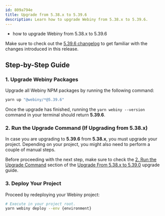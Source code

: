 ```yaml
---
id: 809a794e
title: Upgrade from 5.38.x to 5.39.6
description: Learn how to upgrade Webiny from 5.38.x to 5.39.6.
---
```



<Alert type="success" title="What you’ll learn">

  - how to upgrade Webiny from 5.38.x to 5.39.6

</Alert>

<Alert type="info">

  Make sure to check out the [5.39.6 changelog](./changelog) to get familiar with the changes introduced in this
  release.

</Alert>

## Step-by-Step Guide

### 1. Upgrade Webiny Packages

Upgrade all Webiny NPM packages by running the following command:

```bash
yarn up "@webiny/*@5.39.6"
```

Once the upgrade has finished, running the `yarn webiny --version` command in your terminal should return **5.39.6**.

### 2. Run the Upgrade Command (If Upgrading from 5.38.x)

In case you are upgrading to **5.39.6** from **5.38.x**, you must upgrade your project. Depending on your project, you might also need to perform a couple of manual steps.

Before proceeding with the next step, make sure to check the [2. Run the Upgrade Command](/docs/release-notes/5.39.0/upgrade-guide#2-run-the-upgrade-command) section of the [Upgrade From 5.38.x to 5.39.0](/docs/release-notes/5.39.0/upgrade-guide) upgrade guide.

### 3. Deploy Your Project

Proceed by redeploying your Webiny project:

```bash
# Execute in your project root.
yarn webiny deploy --env {environment}
```

<AdditionalNotes />
